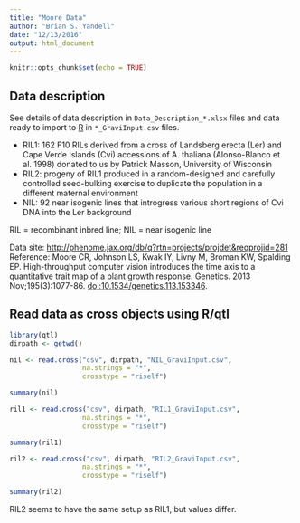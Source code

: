 ```yaml
---
title: "Moore Data"
author: "Brian S. Yandell"
date: "12/13/2016"
output: html_document
---
```


```r
knitr::opts_chunk$set(echo = TRUE)
```

## Data description

See details of data description in `Data_Description_*.xlsx` files and data ready to import to [R\qtl](http://rqtl.org) in `*_GraviInput.csv` files.

* RIL1: 162 F10 RILs derived from a cross of Landsberg erecta (Ler) and Cape Verde Islands (Cvi) accessions of A. thaliana (Alonso-Blanco et al. 1998) donated to us by Patrick Masson, University of Wisconsin
* RIL2: progeny of RIL1 produced in a random-designed and carefully controlled seed-bulking exercise to duplicate the population in a different maternal environment
* NIL: 92 near isogenic lines that introgress various short regions of Cvi DNA into the Ler background

RIL = recombinant inbred line; NIL = near isogenic line

Data site: <http://phenome.jax.org/db/q?rtn=projects/projdet&reqprojid=281>  
Reference: Moore CR, Johnson LS, Kwak IY, Livny M, Broman KW, Spalding EP. High-throughput computer vision introduces the time axis to a quantitative trait map of a plant growth response. Genetics. 2013 Nov;195(3):1077-86. [doi:10.1534/genetics.113.153346](http://dx.doi.org/10.1534/genetics.113.153346). 

## Read data as cross objects using R/qtl

```r
library(qtl)
dirpath <- getwd()
```

```r
nil <- read.cross("csv", dirpath, "NIL_GraviInput.csv",
                  na.strings = "*",
                  crosstype = "riself")
```

```r
summary(nil)
```

```r
ril1 <- read.cross("csv", dirpath, "RIL1_GraviInput.csv",
                  na.strings = "*",
                  crosstype = "riself")
```

```r
summary(ril1)
```


```r
ril2 <- read.cross("csv", dirpath, "RIL2_GraviInput.csv",
                  na.strings = "*",
                  crosstype = "riself")
```

```r
summary(ril2)
```

RIL2 seems to have the same setup as RIL1, but values differ.